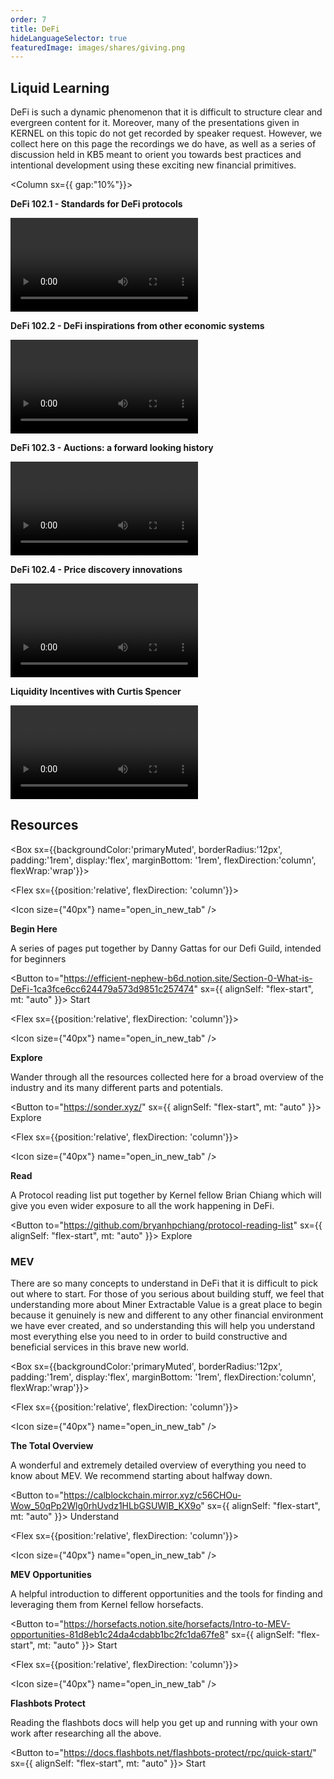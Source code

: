 ```yaml
---
order: 7
title: DeFi
hideLanguageSelector: true
featuredImage: images/shares/giving.png
---
```


## Liquid Learning

DeFi is such a dynamic phenomenon that it is difficult to structure clear and evergreen content for it. Moreover, many of the presentations given in KERNEL on this topic do not get recorded by speaker request. However, we collect here on this page the recordings we do have, as well as a series of discussion held in KB5 meant to orient you towards best practices and intentional development using these exciting new financial primitives.

<Column sx={{ gap:"10%"}}>

<Box>

**DeFi 102.1 - Standards for DeFi protocols**

<Video src="https://www.youtube-nocookie.com/embed/wx83CxiKdQk" />

</Box>

<Box>

**DeFi 102.2 - DeFi inspirations from other economic systems**

<Video src="https://www.youtube-nocookie.com/embed/L48GwIzjntQ" />

</Box>

<Box>

**DeFi 102.3 - Auctions: a forward looking history**

<Video src="https://www.youtube-nocookie.com/embed/dbi4NUX6aSQ" />

</Box>

<Box>

**DeFi 102.4 - Price discovery innovations**

<Video src="https://www.youtube-nocookie.com/embed/0cYrSdiJk0U" />

</Box>

<Box>

**Liquidity Incentives with Curtis Spencer**

<Video src="https://www.youtube-nocookie.com/embed/3WkEpAUD4Bw" />

</Box>

</Column>

## Resources

<Box sx={{backgroundColor:'primaryMuted', borderRadius:'12px', padding:'1rem', display:'flex', marginBottom: '1rem', flexDirection:'column', flexWrap:'wrap'}}>

<Chocolate>

<Flex sx={{position:'relative', flexDirection: 'column'}}>

<Icon size={"40px"} name="open_in_new_tab" />

**Begin Here**

A series of pages put together by Danny Gattas for our Defi Guild, intended for beginners

<Button to="https://efficient-nephew-b6d.notion.site/Section-0-What-is-DeFi-1ca3fce6cc624479a573d9851c257474" sx={{ alignSelf: "flex-start", mt: "auto" }}>
    Start
</Button>

</Flex>

<Flex sx={{position:'relative', flexDirection: 'column'}}>

<Icon size={"40px"} name="open_in_new_tab" />

**Explore**

Wander through all the resources collected here for a broad overview of the industry and its many different parts and potentials.

<Button to="https://sonder.xyz/" sx={{ alignSelf: "flex-start", mt: "auto" }}>
    Explore
</Button>

</Flex>

<Flex sx={{position:'relative', flexDirection: 'column'}}>

<Icon size={"40px"} name="open_in_new_tab" />

**Read**

A Protocol reading list put together by Kernel fellow Brian Chiang which will give you even wider exposure to all the work happening in DeFi.

<Button to="https://github.com/bryanhpchiang/protocol-reading-list" sx={{ alignSelf: "flex-start", mt: "auto" }}>
    Explore
</Button>

</Flex>

</Chocolate>

</Box>

### MEV

There are so many concepts to understand in DeFi that it is difficult to pick out where to start. For those of you serious about building stuff, we feel that understanding more about Miner Extractable Value is a great place to begin because it genuinely is new and different to any other financial environment we have ever created, and so understanding this will help you understand most everything else you need to in order to build constructive and beneficial services in this brave new world.

<Box sx={{backgroundColor:'primaryMuted', borderRadius:'12px', padding:'1rem', display:'flex', marginBottom: '1rem', flexDirection:'column', flexWrap:'wrap'}}>

<Chocolate>

<Flex sx={{position:'relative', flexDirection: 'column'}}>

<Icon size={"40px"} name="open_in_new_tab" />

**The Total Overview**

A wonderful and extremely detailed overview of everything you need to know about MEV. We recommend starting about halfway down.

<Button to="https://calblockchain.mirror.xyz/c56CHOu-Wow_50qPp2Wlg0rhUvdz1HLbGSUWlB_KX9o" sx={{ alignSelf: "flex-start", mt: "auto" }}>
    Understand
</Button>

</Flex>

<Flex sx={{position:'relative', flexDirection: 'column'}}>

<Icon size={"40px"} name="open_in_new_tab" />

**MEV Opportunities**

A helpful introduction to different opportunities and the tools for finding and leveraging them from Kernel fellow horsefacts.

<Button to="https://horsefacts.notion.site/horsefacts/Intro-to-MEV-opportunities-81d8eb1c24da4cdabb1bc2fc1da67fe8" sx={{ alignSelf: "flex-start", mt: "auto" }}>
    Start
</Button>

</Flex>

<Flex sx={{position:'relative', flexDirection: 'column'}}>

<Icon size={"40px"} name="open_in_new_tab" />

**Flashbots Protect**

Reading the flashbots docs will help you get up and running with your own work after researching all the above.

<Button to="https://docs.flashbots.net/flashbots-protect/rpc/quick-start/" sx={{ alignSelf: "flex-start", mt: "auto" }}>
    Start
</Button>

</Flex>

</Chocolate>

</Box>